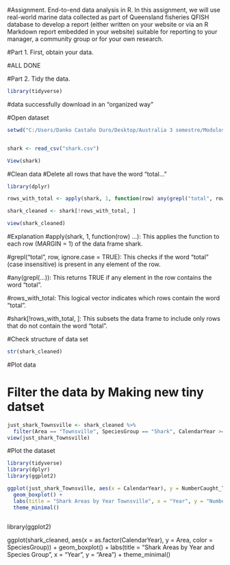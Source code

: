 #Assignment. End-to-end data analysis in R. In this assignment, we will use real-world marine data collected as part of Queensland fisheries QFISH database to develop a report (either written on your website or via an R Markdown report embedded in your website) suitable for reporting to your manager, a community group or for your own research.


#Part 1. First, obtain your data.

#ALL DONE

#Part 2. Tidy the data.

```r
library(tidyverse)
```

#data successfully download in an "organized way"

#Open dataset

```r

setwd("C:/Users/Danko Castaño Duro/Desktop/Australia 3 semestre/Modulos 1/INTRODUCTION TO R 4/MB5370_Mod04_Danko/MB5370_Mod04_Danko")


shark <- read_csv("shark.csv")

View(shark)

```

#Clean data
#Delete all rows that have the word "total..."
```r
library(dplyr)

rows_with_total <- apply(shark, 1, function(row) any(grepl("total", row, ignore.case = TRUE)))

shark_cleaned <- shark[!rows_with_total, ]

view(shark_cleaned)
```
#Explanation
#apply(shark, 1, function(row) ...): This applies the function to each row (MARGIN = 1) of the data frame shark.

#grepl("total", row, ignore.case = TRUE): This checks if the word "total" (case insensitive) is present in any element of the row.

#any(grepl(...)): This returns TRUE if any element in the row contains the word "total".

#rows_with_total: This logical vector indicates which rows contain the word "total".

#shark[!rows_with_total, ]: This subsets the data frame to include only rows that do not contain the word "total".


#Check structure of data set
```r
str(shark_cleaned)
```


#Plot data

# Filter the data by Making new tiny datset
```r
just_shark_Townsville <- shark_cleaned %>%
  filter(Area == "Townsville", SpeciesGroup == "Shark", CalendarYear >= "2014", CalendarYear <= "2024")
view(just_shark_Townsville)


```

#Plot the dataset 



```r
library(tidyverse)
library(dplyr)
library(ggplot2)

ggplot(just_shark_Townsville, aes(x = CalendarYear), y = NumberCaught_Total, color = SpeciesGroup) +
  geom_boxplot() +
  labs(title = "Shark Areas by Year Townsville", x = "Year", y = "NumberCaught_Total") +
  theme_minimal()
  

```

library(ggplot2)

ggplot(shark_cleaned, aes(x = as.factor(CalendarYear), y = Area, color = SpeciesGroup)) +
  geom_boxplot() +
  labs(title = "Shark Areas by Year and Species Group", x = "Year", y = "Area") +
  theme_minimal()




